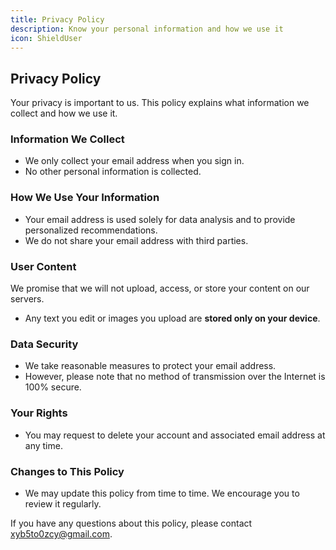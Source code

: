 ```yaml
---
title: Privacy Policy
description: Know your personal information and how we use it
icon: ShieldUser
---
```


## Privacy Policy

Your privacy is important to us. This policy explains what information we collect and how we use it.

### Information We Collect

- We only collect your email address when you sign in.
- No other personal information is collected.

### How We Use Your Information

- Your email address is used solely for data analysis and to provide personalized recommendations.
- We do not share your email address with third parties.

### User Content
<Callout>We promise that we will not upload, access, or store your content on our servers.</Callout>

- Any text you edit or images you upload are **stored only on your device**.

### Data Security

- We take reasonable measures to protect your email address.
- However, please note that no method of transmission over the Internet is 100% secure.

### Your Rights

- You may request to delete your account and associated email address at any time.

### Changes to This Policy

- We may update this policy from time to time. We encourage you to review it regularly.

If you have any questions about this policy, please contact xyb5to0zcy@gmail.com.